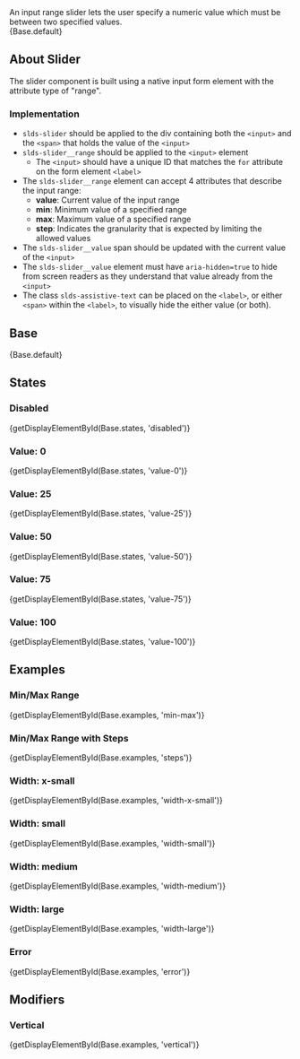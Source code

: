 
<div className="doc lead">
  An input range slider lets the user specify a numeric value which must be between two specified values.
</div>

<CodeView exampleOnly>
  {Base.default}
</CodeView>

## About Slider

The slider component is built using a native input form element with the attribute type of "range".

### Implementation

- `slds-slider` should be applied to the div containing both the `<input>` and the `<span>` that holds the value of the `<input>`
- `slds-slider__range` should be applied to the `<input>` element
  - The `<input>` should have a unique ID that matches the `for` attribute on the form element `<label>`
- The `slds-slider__range` element can accept 4 attributes that describe the input range:
  - **value**: Current value of the input range
  - **min**: Minimum value of a specified range
  - **max**: Maximum value of a specified range
  - **step**: Indicates the granularity that is expected by limiting the allowed values
- The `slds-slider__value` span should be updated with the current value of the `<input>`
- The `slds-slider__value` element must have `aria-hidden=true` to hide from screen readers as they understand that value already from the `<input>`
- The class `slds-assistive-text` can be placed on the `<label>`, or either `<span>` within the `<label>`, to visually hide the either value (or both).

## Base

<CodeView>
  {Base.default}
</CodeView>

## States

### Disabled

<CodeView>
  {getDisplayElementById(Base.states, 'disabled')}
</CodeView>

### Value: 0

<CodeView>
  {getDisplayElementById(Base.states, 'value-0')}
</CodeView>

### Value: 25

<CodeView>
  {getDisplayElementById(Base.states, 'value-25')}
</CodeView>

### Value: 50

<CodeView>
  {getDisplayElementById(Base.states, 'value-50')}
</CodeView>

### Value: 75

<CodeView>
  {getDisplayElementById(Base.states, 'value-75')}
</CodeView>

### Value: 100

<CodeView>
  {getDisplayElementById(Base.states, 'value-100')}
</CodeView>

## Examples

### Min/Max Range

<CodeView>
  {getDisplayElementById(Base.examples, 'min-max')}
</CodeView>

### Min/Max Range with Steps

<CodeView>
  {getDisplayElementById(Base.examples, 'steps')}
</CodeView>

### Width: x-small

<CodeView>
  {getDisplayElementById(Base.examples, 'width-x-small')}
</CodeView>

### Width: small

<CodeView>
  {getDisplayElementById(Base.examples, 'width-small')}
</CodeView>

### Width: medium

<CodeView>
  {getDisplayElementById(Base.examples, 'width-medium')}
</CodeView>

### Width: large

<CodeView>
  {getDisplayElementById(Base.examples, 'width-large')}
</CodeView>

### Error

<CodeView>
  {getDisplayElementById(Base.examples, 'error')}
</CodeView>

## Modifiers

### Vertical

<CodeView>
  {getDisplayElementById(Base.examples, 'vertical')}
</CodeView>
